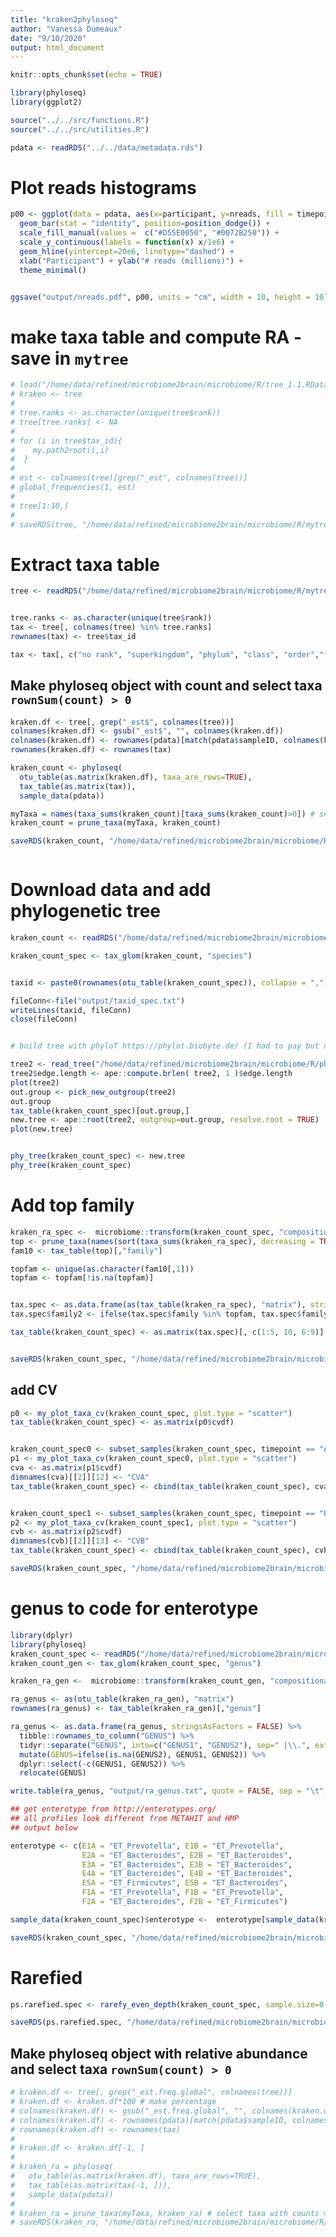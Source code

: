 ```yaml
---
title: "kraken2phyloseq"
author: "Vanessa Dumeaux"
date: "9/10/2020"
output: html_document
---
```


```r
knitr::opts_chunk$set(echo = TRUE)
```

```r
library(phyloseq)
library(ggplot2)

source("../../src/functions.R")
source("../../src/utilities.R")

pdata <- readRDS("../../data/metadata.rds")

```
# Plot reads histograms
```r
p00 <- ggplot(data = pdata, aes(x=participant, y=nreads, fill = timepoint)) +
  geom_bar(stat = "identity", position=position_dodge()) +
  scale_fill_manual(values =  c("#D55E0050", "#0072B250")) +
  scale_y_continuous(labels = function(x) x/1e6) +
  geom_hline(yintercept=20e6, linetype="dashed") +
  xlab("Participant") + ylab("# reads (millions)") +
  theme_minimal()


ggsave("output/nreads.pdf", p00, units = "cm", width = 10, height = 10)
```

# make taxa table and compute RA - save in `mytree`
```r

# load("/home/data/refined/microbiome2brain/microbiome/R/tree_1.1.RData")
# kraken <- tree
# 
# tree.ranks <- as.character(unique(tree$rank))
# tree[tree.ranks] <- NA
# 
# for (i in tree$tax_id){
#    my.path2root(i,i)
#  }
# 
# est <- colnames(tree)[grep("_est", colnames(tree))]
# global_frequencies(1, est)
# 
# tree[1:10,]
# 
# saveRDS(tree, "/home/data/refined/microbiome2brain/microbiome/R/mytree_1.1.rds")
```

# Extract taxa table
```r
tree <- readRDS("/home/data/refined/microbiome2brain/microbiome/R/mytree_1.1.rds")


tree.ranks <- as.character(unique(tree$rank))
tax <- tree[, colnames(tree) %in% tree.ranks]
rownames(tax) <- tree$tax_id

tax <- tax[, c("no rank", "superkingdom", "phylum", "class", "order","family", "genus", "species", "species group")]


```
 
## Make phyloseq object with count and select taxa `rownSum(count) > 0`
```r

kraken.df <- tree[, grep("_est$", colnames(tree))]
colnames(kraken.df) <- gsub("_est$", "", colnames(kraken.df))
colnames(kraken.df) <- rownames(pdata)[match(pdata$sampleID, colnames(kraken.df))] # rename colnames
rownames(kraken.df) <- rownames(tax)

kraken_count <- phyloseq(
  otu_table(as.matrix(kraken.df), taxa_are_rows=TRUE),
  tax_table(as.matrix(tax)),
  sample_data(pdata))

myTaxa = names(taxa_sums(kraken_count)[taxa_sums(kraken_count)>0]) # select taxa with counts >0
kraken_count = prune_taxa(myTaxa, kraken_count)

saveRDS(kraken_count, "/home/data/refined/microbiome2brain/microbiome/R/kraken_count.rds")



```


# Download data and add phylogenetic tree
```r
kraken_count <- readRDS("/home/data/refined/microbiome2brain/microbiome/R/kraken_count.rds")

kraken_count_spec <- tax_glom(kraken_count, "species")


taxid <- paste0(rownames(otu_table(kraken_count_spec)), collapse = ",")

fileConn<-file("output/taxid_spec.txt")
writeLines(taxid, fileConn)
close(fileConn)


# build tree with phyloT https://phylot.biobyte.de/ (I had to pay but now I have 50 tree tokens)

tree2 <- read_tree("/home/data/refined/microbiome2brain/microbiome/R/phytree_count_spec_final")
tree2$edge.length <- ape::compute.brlen( tree2, 1 )$edge.length
plot(tree2)
out.group <- pick_new_outgroup(tree2)
out.group
tax_table(kraken_count_spec)[out.group,]
new.tree <- ape::root(tree2, outgroup=out.group, resolve.root = TRUE)
plot(new.tree)


phy_tree(kraken_count_spec) <- new.tree
phy_tree(kraken_count_spec)


```

# Add top family

```r
kraken_ra_spec <-  microbiome::transform(kraken_count_spec, "compositional")
top <- prune_taxa(names(sort(taxa_sums(kraken_ra_spec), decreasing = TRUE)[1:50]), kraken_ra_spec)
fam10 <- tax_table(top)[,"family"]

topfam <- unique(as.character(fam10[,1]))
topfam <- topfam[!is.na(topfam)]


tax.spec <- as.data.frame(as(tax_table(kraken_ra_spec), "matrix"), stringsAsFactors = FALSE)
tax.spec$family2 <- ifelse(tax.spec$family %in% topfam, tax.spec$family, "Other")

tax_table(kraken_count_spec) <- as.matrix(tax.spec)[, c(1:5, 10, 6:9)]


saveRDS(kraken_count_spec, "/home/data/refined/microbiome2brain/microbiome/R/kraken_count_spec.rds")

```

## add CV
```r

p0 <- my_plot_taxa_cv(kraken_count_spec, plot.type = "scatter")
tax_table(kraken_count_spec) <- as.matrix(p0$cvdf)


kraken_count_spec0 <- subset_samples(kraken_count_spec, timepoint == "A")
p1 <- my_plot_taxa_cv(kraken_count_spec0, plot.type = "scatter")
cva <- as.matrix(p1$cvdf)
dimnames(cva)[[2]][12] <- "CVA"
tax_table(kraken_count_spec) <- cbind(tax_table(kraken_count_spec), cva[, 12, drop = FALSE])


kraken_count_spec1 <- subset_samples(kraken_count_spec, timepoint == "B")
p2 <- my_plot_taxa_cv(kraken_count_spec1, plot.type = "scatter")
cvb <- as.matrix(p2$cvdf)
dimnames(cvb)[[2]][13] <- "CVB"
tax_table(kraken_count_spec) <- cbind(tax_table(kraken_count_spec), cvb[, 13, drop = FALSE])

saveRDS(kraken_count_spec, "/home/data/refined/microbiome2brain/microbiome/R/kraken_count_spec.rds")
```
# genus to code for enterotype

```r
library(dplyr)
library(phyloseq)
kraken_count_spec <- readRDS("/home/data/refined/microbiome2brain/microbiome/R/kraken_count_spec.rds")
kraken_count_gen <- tax_glom(kraken_count_spec, "genus")

kraken_ra_gen <-  microbiome::transform(kraken_count_gen, "compositional")

ra_genus <- as(otu_table(kraken_ra_gen), "matrix")
rownames(ra_genus) <- tax_table(kraken_ra_gen)[,"genus"]

ra_genus <- as.data.frame(ra_genus, stringsAsFactors = FALSE) %>%
  tibble::rownames_to_column("GENUS") %>%
  tidyr::separate("GENUS", into=c("GENUS1", "GENUS2"), sep=" |\\.", extra = "merge") %>%
  mutate(GENUS=ifelse(is.na(GENUS2), GENUS1, GENUS2)) %>%
  dplyr::select(-c(GENUS1, GENUS2)) %>%
  relocate(GENUS)

write.table(ra_genus, "output/ra_genus.txt", quote = FALSE, sep = "\t", row.names = FALSE)

## get enterotype from http://enterotypes.org/
## all profiles look different from METAHIT and HMP
## output below

enterotype <- c(E1A = "ET_Prevotella", E1B = "ET_Prevotella",
                E2A = "ET_Bacteroides", E2B = "ET_Bacteroides",
                E3A = "ET_Bacteroides", E3B = "ET_Bacteroides",
                E4A = "ET_Bacteroides", E4B = "ET_Bacteroides",
                E5A = "ET_Firmicutes", E5B = "ET_Bacteroides",
                F1A = "ET_Prevotella", F1B = "ET_Prevotella",
                F2A = "ET_Bacteroides", F2B = "ET_Firmicutes")

sample_data(kraken_count_spec)$enterotype <-  enterotype[sample_data(kraken_count_spec)$sampleID]

saveRDS(kraken_count_spec, "/home/data/refined/microbiome2brain/microbiome/R/kraken_count_spec.rds")

```



# Rarefied
```r
ps.rarefied.spec <- rarefy_even_depth(kraken_count_spec, sample.size=0.9*min(sample_sums(kraken_count_spec)), replace=F, rngseed = 1)

saveRDS(ps.rarefied.spec, "/home/data/refined/microbiome2brain/microbiome/R/ps.rarefied.spec.rds")

```


## Make phyloseq object with relative abundance and select taxa `rownSum(count) > 0`
```r
# kraken.df <- tree[, grep("_est.freq.global", colnames(tree))]
# kraken.df <- kraken.df*100 # make percentage
# colnames(kraken.df) <- gsub("_est.freq.global", "", colnames(kraken.df))
# colnames(kraken.df) <- rownames(pdata)[match(pdata$sampleID, colnames(kraken.df))] #reorder to match sample table
# rownames(kraken.df) <- rownames(tax)
# 
# kraken.df <- kraken.df[-1, ]
# 
# kraken_ra = phyloseq(
#   otu_table(as.matrix(kraken.df), taxa_are_rows=TRUE),
#   tax_table(as.matrix(tax[-1, ])),
#   sample_data(pdata))
# 
# kraken_ra = prune_taxa(myTaxa, kraken_ra) # select taxa with counts > 0
# saveRDS(kraken_ra, "/home/data/refined/microbiome2brain/microbiome/R/kraken_ra.rds")

```

